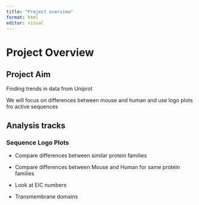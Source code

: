 ```yaml
---
title: "Project overview"
format: html
editor: visual
---
```


# Project Overview

## Project Aim

Finding trends in data from Uniprot

We will focus on differences between mouse and human and use logo plots fro active sequences

## Analysis tracks

### Sequence Logo Plots

-   Compare differences between similar protein families

-   Compare differences between Mouse and Human for same protein families

-   Look at EIC numbers

-   Transmembrane domains
